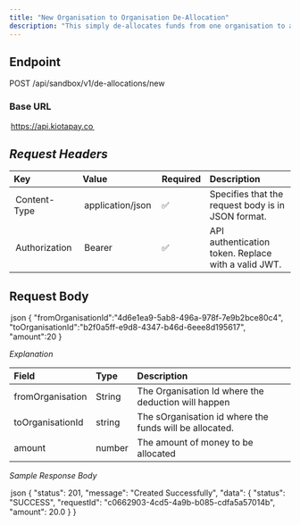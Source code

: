 ```yaml
---
title: "New Organisation to Organisation De-Allocation"
description: "This simply de-allocates funds from one organisation to another. It is done primarily by the Admin/Parent organisation. it increments and decrements the related organisation wallets respectively."
---
```


## Endpoint

POST /api/sandbox/v1/de-allocations/new

### Base URL

⁠ https://api.kiotapay.co ⁠

## *Request Headers*

| Key             | Value                 | Required | Description                                                        |
| :-------------- | :-------------------- | :------- | :----------------------------------------------------------------- |
| ⁠ Content-Type ⁠  | ⁠ application/json ⁠    | ✅        | Specifies that the request body is in JSON format.                 |
| ⁠ Authorization ⁠ | ⁠ Bearer <your-token> ⁠ | ✅        | API authentication token. Replace ⁠ <your-token> ⁠ with a valid JWT. |

## Request Body

⁠ json
{
    "fromOrganisationId":"4d6e1ea9-5ab8-496a-978f-7e9b2bce80c4",
    "toOrganisationId":"b2f0a5ff-e9d8-4347-b46d-6eee8d195617",
    "amount":20
}
 ⁠

*Explanation*

| Field            | Type   | Description                                             |
| :--------------- | :----- | :------------------------------------------------------ |
| fromOrganisation | String | The Organisation Id where the deduction will happen     |
| toOrganisationId | string | The sOrganisation id where the funds will be allocated. |
| amount           | number | The amount of money to be allocated                     |

*Sample Response Body*

⁠ json
{
    "status": 201,
    "message": "Created Successfully",
    "data": {
        "status": "SUCCESS",
        "requestId": "c0662903-4cd5-4a9b-b085-cdfa5a57014b",
        "amount": 20.0
    }
}
 ⁠